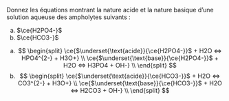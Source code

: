 ::: {.Exercise data-latex=""}

Donnez les équations montrant la nature acide et la nature basique d’une solution aqueuse des ampholytes suivants : 

a. $\ce{H2PO4-}$
\vspace{\stretch{1}}
b. $\ce{HCO3-}$
\vspace{\stretch{1}}

:::

::: {.Answer data-latex=""}

a. $$
\begin{split}
  \ce{$\underset{\text{acide}}{\ce{H2PO4-}}$ + H2O <=> HPO4^{2-} + H3O+} \\
  \ce{$\underset{\text{base}}{\ce{H2PO4-}}$ + H2O <=> H3PO4 + OH-} \\
\end{split}
$$
b. $$
\begin{split}
  \ce{$\underset{\text{acide}}{\ce{HCO3-}}$ + H2O <=> CO3^{2-} + H3O+} \\
  \ce{$\underset{\text{base}}{\ce{HCO3-}}$ + H2O <=> H2CO3 + OH-} \\
\end{split}
$$

:::
